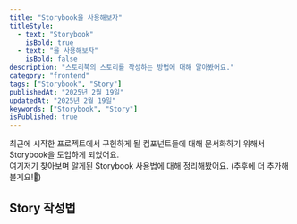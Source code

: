 ```yaml
---
title: "Storybook을 사용해보자"
titleStyle:
  - text: "Storybook"
    isBold: true
  - text: "을 사용해보자"
    isBold: false
description: "스토리북의 스토리를 작성하는 방법에 대해 알아봤어요."
category: "frontend"
tags: ["Storybook", "Story"]
publishedAt: "2025년 2월 19일"
updatedAt: "2025년 2월 19일"
keywords: ["Storybook", "Story"]
isPublished: true
---
```


최근에 시작한 프로젝트에서 구현하게 될 컴포넌트들에 대해 문서화하기 위해서 Storybook을 도입하게 되었어요.  
여기저기 찾아보며 알게된 Storybook 사용법에 대해 정리해봤어요. (추후에 더 추가해볼게요!🫡)

## Story 작성법
